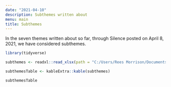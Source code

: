 ```yaml
---
date: "2021-04-10"
description: Subthemes written about
menu: main
title: Subthemes
---
```


In the seven themes written about so far, through Silence posted on April 8, 2021, we have considered     subthemes.

```r
library(tidyverse)

```


```r

subthemes <- readxl::read_xlsx(path = "C:/Users/Rees Morrison/Documents/R/Projects/CLIENTS/Themes/BlogThemes/subthemesCombo.xlsx")

subthemesTable <- kableExtra::kable(subthemes)

subthemesTable

```

